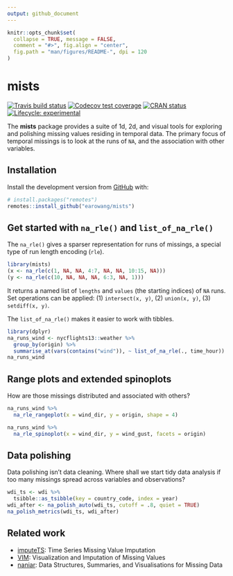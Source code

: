 ```yaml
---
output: github_document
---
```


<!-- README.md is generated from README.Rmd. Please edit that file -->

```r
knitr::opts_chunk$set(
  collapse = TRUE, message = FALSE,
  comment = "#>", fig.align = "center",
  fig.path = "man/figures/README-", dpi = 120
)
```
# mists

<!-- badges: start -->
[![Travis build status](https://travis-ci.org/earowang/mists.svg?branch=master)](https://travis-ci.org/earowang/mists)
[![Codecov test coverage](https://codecov.io/gh/earowang/mists/branch/master/graph/badge.svg)](https://codecov.io/gh/earowang/mists?branch=master)
[![CRAN status](https://www.r-pkg.org/badges/version/mists)](https://cran.r-project.org/package=mists)
[![Lifecycle: experimental](https://img.shields.io/badge/lifecycle-experimental-orange.svg)](https://www.tidyverse.org/lifecycle/#experimental)
<!-- badges: end -->

The **mists** package provides a suite of 1d, 2d, and visual tools for exploring and polishing missing values residing in temporal data. The primary focus of temporal missings is to look at the runs of `NA`, and the association with other variables.

## Installation

Install the development version from [GitHub](https://github.com/) with:

``` r
# install.packages("remotes")
remotes::install_github("earowang/mists")
```

## Get started with `na_rle()` and `list_of_na_rle()`

The `na_rle()` gives a sparser representation for runs of missings, a special type of run length encoding (`rle`).

```r
library(mists)
(x <- na_rle(c(1, NA, NA, 4:7, NA, NA, 10:15, NA)))
(y <- na_rle(c(10, NA, NA, NA, 6:3, NA, 1)))
```

It returns a named list of `lengths` and `values` (the starting indices) of `NA` runs. Set operations can be applied: (1) `intersect(x, y)`, (2) `union(x, y)`, (3) `setdiff(x, y)`.

The `list_of_na_rle()` makes it easier to work with tibbles. 

```r
library(dplyr)
na_runs_wind <- nycflights13::weather %>% 
  group_by(origin) %>% 
  summarise_at(vars(contains("wind")), ~ list_of_na_rle(., time_hour))
na_runs_wind
```

## Range plots and extended spinoplots

How are those missings distributed and associated with others? 

```r
na_runs_wind %>% 
  na_rle_rangeplot(x = wind_dir, y = origin, shape = 4)
```

```r
na_runs_wind %>% 
  na_rle_spinoplot(x = wind_dir, y = wind_gust, facets = origin)
```

## Data polishing

Data polishing isn't data cleaning. Where shall we start tidy data analysis if too many missings spread across variables and observations?

```r
wdi_ts <- wdi %>% 
  tsibble::as_tsibble(key = country_code, index = year)
wdi_after <- na_polish_auto(wdi_ts, cutoff = .8, quiet = TRUE)
na_polish_metrics(wdi_ts, wdi_after)
```


## Related work

* [imputeTS](http://steffenmoritz.github.io/imputeTS/): Time Series Missing Value Imputation
* [VIM](https://github.com/statistikat/VIM): Visualization and Imputation of Missing Values
* [naniar](http://naniar.njtierney.com): Data Structures, Summaries, and Visualisations for Missing Data
